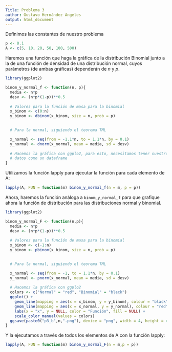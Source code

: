 ---
Title: Problema 3
author: Gustavo Hernández Angeles
output: html_document
---

Definimos las constantes de nuestro problema

```{r}
p <- 0.1
A <- c(5, 10, 20, 50, 100, 500)
```

Haremos una función que haga la gráfica de la distribución Binomial junto a la de una función de densidad de una distribución normal, cuyos parámetros (de ambas gráficas) dependerán de $n$ y $p$.

```{r}
library(ggplot2)

binom_y_normal_f <- function(n, p){
  media <- n*p
  desv <- (n*p*(1-p))**0.5
  
  # Valores para la función de masa para la binomial
  x_binom <- c(0:n)
  y_binom <- dbinom(x_binom, size = n, prob = p)
  

  # Para la normal, siguiendo el teorema TML

  x_normal <- seq(from = -1.1*n, to = 1.1*n, by = 0.1)
  y_normal <- dnorm(x_normal, mean = media, sd = desv)
  
  # Hacemos la gráfica con ggplo2, para esto, necesitamos tener nuestros
  # datos como un dataframe
}
```


Utilizamos la función lapply para ejecutar la función para cada elemento de A:

```{r}
lapply(A, FUN = function(m) binom_y_normal_f(n = m, p = p))
```
Ahora, haremos la función análoga a `binom_y_normal_f` para que grafique ahora la función de distribución para las distribuciones normal y binomial.

```{r}
library(ggplot2)

binom_y_normal_F <- function(n,p){
  media <- n*p
  desv <- (n*p*(1-p))**0.5
  
  # Valores para la función de masa para la binomial
  x_binom <- c(-1:n)
  y_binom <- pbinom(x_binom, size = n, prob = p)
  

  # Para la normal, siguiendo el teorema TML

  x_normal <- seq(from = -1, to = 1.1*n, by = 0.1)
  y_normal <- pnorm(x_normal, mean = media, sd = desv)
  
  # Hacemos la gráfica con ggplo2
  colors <- c("Normal" = "red", "Binomial" = "black")
  ggplot() +
    geom_line(mapping = aes(x = x_binom, y = y_binom), colour = "black") +
    geom_line(mapping = aes(x = x_normal, y = y_normal), colour = "red") +
    labs(x = "x", y = NULL, color = "Función", fill = NULL) +
    scale_color_manual(values = colors)
  ggsave(paste0("p3_b",n,".png"), device = "png", width = 4, height = 4, units = "in", dpi = 400)
}
```

Y la ejecutamos a través de todos los elementos de A con la función lapply:

```{r}
lapply(A, FUN = function(m) binom_y_normal_F(n = m,p = p))
```

